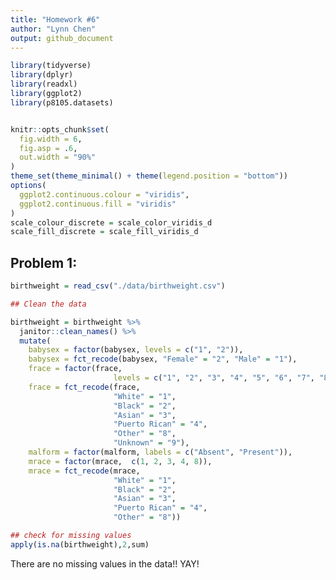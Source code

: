 ```yaml
---
title: "Homework #6"
author: "Lynn Chen"
output: github_document
---
```


```r
library(tidyverse)
library(dplyr)
library(readxl)
library(ggplot2)
library(p8105.datasets)


knitr::opts_chunk$set(
  fig.width = 6,
  fig.asp = .6,
  out.width = "90%"
)
theme_set(theme_minimal() + theme(legend.position = "bottom"))
options(
  ggplot2.continuous.colour = "viridis",
  ggplot2.continuous.fill = "viridis"
)
scale_colour_discrete = scale_color_viridis_d
scale_fill_discrete = scale_fill_viridis_d
```


## Problem 1: 

```r
birthweight = read_csv("./data/birthweight.csv")

## Clean the data 

birthweight = birthweight %>% 
  janitor::clean_names() %>% 
  mutate(
    babysex = factor(babysex, levels = c("1", "2")),
    babysex = fct_recode(babysex, "Female" = "2", "Male" = "1"),
    frace = factor(frace, 
                       levels = c("1", "2", "3", "4", "5", "6", "7", "8", "9")),
    frace = fct_recode(frace, 
                       "White" = "1",
                       "Black" = "2",
                       "Asian" = "3",
                       "Puerto Rican" = "4", 
                       "Other" = "8",
                       "Unknown" = "9"),
    malform = factor(malform, labels = c("Absent", "Present")),
    mrace = factor(mrace,  c(1, 2, 3, 4, 8)),
    mrace = fct_recode(mrace, 
                       "White" = "1",
                       "Black" = "2",
                       "Asian" = "3",
                       "Puerto Rican" = "4", 
                       "Other" = "8"))

## check for missing values
apply(is.na(birthweight),2,sum)
```

There are no missing values in the data!! YAY!    
